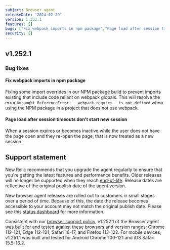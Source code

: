```yaml
---
subject: Browser agent
releaseDate: "2024-02-29"
version: 1.252.1
features: []
bugs: ["Fix webpack imports in npm package","Page load after session timeouts don't start new session"]
security: []
---
```


## v1.252.1

### Bug fixes

#### Fix webpack imports in npm package

Fixing some import overrides in our NPM package build to prevent imports existing that include code reliant on webpack globals. This will resolve the error `Uncaught ReferenceError: __webpack_require__ is not defined` when using the NPM package in a project that does not use webpack.

#### Page load after session timeouts don't start new session

When a session expires or becomes inactive while the user does not have the page open and they re-open the page, that is now treated as a new session.

## Support statement

New Relic recommends that you upgrade the agent regularly to ensure that you're getting the latest features and performance benefits. Older releases will no longer be supported when they reach [end-of-life](https://docs.newrelic.com/docs/browser/browser-monitoring/getting-started/browser-agent-eol-policy/). Release dates are reflective of the original publish date of the agent version.

New browser agent releases are rolled out to customers in small stages over a period of time. Because of this, the date the release becomes accessible to your account may not match the original publish date. Please see this [status dashboard](https://newrelic.github.io/newrelic-browser-agent-release/) for more information.

Consistent with our [browser support policy](https://docs.newrelic.com/docs/browser/new-relic-browser/getting-started/compatibility-requirements-browser-monitoring/#browser-types), v1.252.1 of the Browser agent was built for and tested against these browsers and version ranges: Chrome 112-121, Edge 112-121, Safari 16-17, and Firefox 113-122. For mobile devices, v1.251.1 was built and tested for Android Chrome 100-121 and iOS Safari 15.5-16.2.
